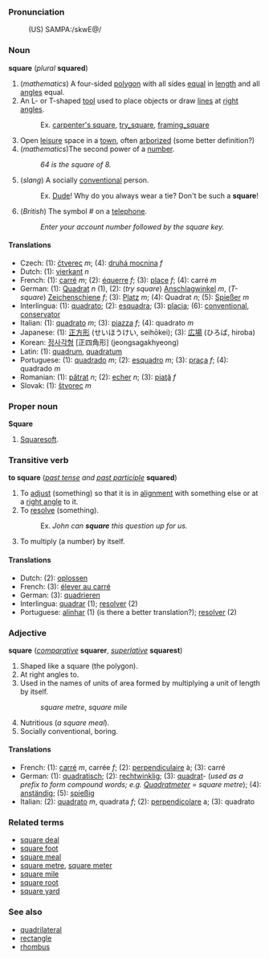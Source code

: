 ===Pronunciation===
:(US) SAMPA:/skwE@/

===Noun===
'''square''' (''plural'' '''squared''')
# (''mathematics'') A four-sided [[polygon]] with all sides [[equal]] in [[length]] and all [[angle]]s equal.
# An L- or T-shaped [[tool]] used to place objects or draw [[line]]s at [[right angle]]s.
#:Ex. [[carpenter's square]], [[try_square]], [[framing_square]]
# Open [[leisure]] space in a [[town]], often [[arborize]]d (some better definition?)
#  (''mathematics'')The second power of a [[number]].
#: ''64 is the square of 8.''
# (''slang'') A socially [[conventional]] person.
#:Ex. [[Dude]]!  Why do you always wear a tie? Don't be such a '''square'''!
# (''British'') The symbol # on a [[telephone]].
#:''Enter your account number followed by the square key.''

====Translations====
*Czech: (1): [[čtverec]] ''m''; (4): [[druhá mocnina]] ''f''
*Dutch: (1): [[vierkant]] ''n''
*French: (1): [[carré]] ''m''; (2): [[équerre]] ''f''; (3): [[place#French|place]] ''f''; (4): carré ''m''
*German: (1): [[Quadrat]] ''n'' (1), (2): (''try square'') [[Anschlagwinkel]] ''m'', (''T-square'') [[Zeichenschiene]] ''f''; (3): [[Platz]] ''m''; (4): Quadrat ''n''; (5): [[Spießer]] ''m''
*Interlingua: (1): [[quadrato]]; (2): [[esquadra]]; (3): [[placia]]; (6): [[conventional]], [[conservator]]
*Italian: (1): [[quadrato]] ''m''; (3): [[piazza#Italian|piazza]] ''f''; (4): quadrato ''m''
*Japanese: (1): [[正方形]] (せいほうけい, seihōkei); (3): [[広場]] (ひろば, hiroba)
*Korean: [[정사각형]] [正四角形] (jeongsagakhyeong)
*Latin: (1): [[quadrum]], [[quadratum]]
*Portuguese: (1): [[quadrado]] ''m''; (2): [[esquadro]] ''m''; (3): [[praça]] ''f''; (4): quadrado ''m''
*Romanian: (1): [[pătrat]] ''n''; (2): [[echer]] ''n''; (3): [[piaţă]] ''f''
*Slovak: (1): [[štvorec]] ''m''

===Proper noun===
'''Square'''
# [[Squaresoft]].

===Transitive verb===
'''to square''' (''[[past tense]] and [[past participle]]'' '''squared''')
# To [[adjust]] (something) so that it is in [[alignment]] with something else or at a [[right angle]] to it.
# To [[resolve]] (something).
#:Ex. <i>John can <b>square</b> this question up for us.</i>
# To multiply (a number) by itself.

====Translations====
*Dutch: (2): [[oplossen]]
*French: (3): [[élever au carré]]
*German: (3): [[quadrieren]]
*Interlingua: [[quadrar]] (1); [[resolver]] (2)
*Portuguese: [[alinhar]] (1) (is there a better translation?); [[resolver]] (2)

===Adjective===
'''square''' (''[[comparative]]'' '''squarer''', ''[[superlative]]'' '''squarest''')

# Shaped like a square (the polygon).
# At right angles to.
# Used in the names of units of area formed by multiplying a unit of length by itself.
#:''square metre'', ''square mile''
# Nutritious (''a square meal'').
# Socially conventional, boring.

====Translations====
*French: (1): [[carré]] ''m'', carrée ''f''; (2): [[perpendiculaire]] à; (3): carré
*German: (1): [[quadratisch]]; (2): [[rechtwinklig]]; (3): [[quadrat]]- (''used as a prefix to form compound words; e.g. [[Quadratmeter]] = square metre''); (4): [[anständig]]; (5): [[spießig]]
*Italian: (2): [[quadrato]] ''m'', quadrata ''f''; (2): [[perpendicolare]] a; (3): quadrato

===Related terms===
*[[square deal]]
*[[square foot]]
*[[square meal]]
*[[square metre]], [[square meter]]
*[[square mile]]
*[[square root]]
*[[square yard]]

===See also===
*[[quadrilateral]]
*[[rectangle]]
*[[rhombus]]